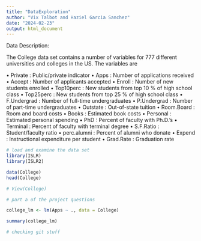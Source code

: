 ```yaml
---
title: "DataExploration"
author: "Vix Talbot and Haziel Garcia Sanchez"
date: "2024-02-23"
output: html_document
---
```

Data Description:

The College data set contains a number of variables for 777 different universities and colleges in the US. The variables are

• Private : Public/private indicator
• Apps : Number of applications received
• Accept : Number of applicants accepted
• Enroll : Number of new students enrolled
• Top10perc : New students from top 10 % of high school class • Top25perc : New students from top 25 % of high school class 
• F.Undergrad : Number of full-time undergraduates
• P.Undergrad : Number of part-time undergraduates
• Outstate : Out-of-state tuition
• Room.Board : Room and board costs
• Books : Estimated book costs
• Personal : Estimated personal spending
• PhD : Percent of faculty with Ph.D.’s
• Terminal : Percent of faculty with terminal degree • S.F.Ratio : Student/faculty ratio
• perc.alumni : Percent of alumni who donate
• Expend : Instructional expenditure per student
• Grad.Rate : Graduation rate

```r
# load and examine the data set
library(ISLR)
library(ISLR2)

data(College)
head(College)

# View(College)

```



```r
# part a of the project questions

college_lm <- lm(Apps ~ ., data = College)

summary(college_lm)

# checking git stuff

```